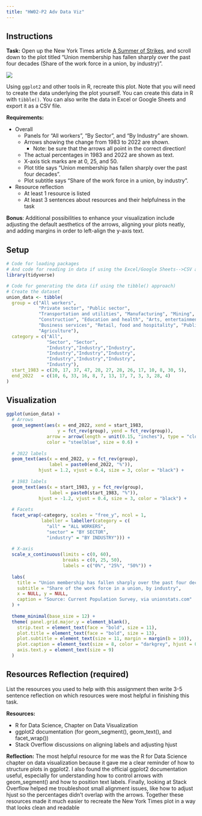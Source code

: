 ```yaml
---
title: "HW02-P2 Adv Data Viz"
---
```


## Instructions

**Task:** Open up the New York Times article [A Summer of Strikes](https://www.nytimes.com/interactive/2023/09/03/business/economy/strikes-union-sag-uaw.html), and scroll down to the plot titled "Union membership has fallen sharply over the past four decades (Share of the work force in a union, by industry)".

![](https://hash-mac.github.io/stat212site-f25/images/challenge-2-goal.png)

Using `ggplot2` and other tools in R, recreate this plot. Note that you will need to create the data underlying the plot yourself. You can create this data in R with `tibble()`. You can also write the data in Excel or Google Sheets and export it as a CSV file.

**Requirements:**

- Overall
  - Panels for "All workers", "By Sector", and "By Industry" are shown.
  - Arrows showing the change from 1983 to 2022 are shown.
    - Note: be sure that the arrows all point in the correct direction!
  - The actual percentages in 1983 and 2022 are shown as text.
  - X-axis tick marks are at 0, 25, and 50.
  - Plot title says "Union membership has fallen sharply over the past four decades".
  - Plot subtitle says "Share of the work force in a union, by industry".
- Resource reflection
    - At least 1 resource is listed
    - At least 3 sentences about resources and their helpfulness in the task

**Bonus**: Additional possibilities to enhance your visualization include adjusting the default aesthetics of the arrows, aligning your plots neatly, and adding margins in order to left-align the y-axis text. 



## Setup

```r
# Code for loading packages
# And code for reading in data if using the Excel/Google Sheets-->CSV approach
library(tidyverse)
```

```r
# Code for generating the data (if using the tibble() approach)
# Create the dataset
union_data <- tibble(
  group = c("All workers", 
            "Private sector", "Public sector",
            "Transportation and utilities", "Manufacturing", "Mining",
            "Construction", "Education and health", "Arts, entertainment and recreation",
            "Business services", "Retail, food and hospitality", "Public administration",
            "Agriculture"),
  category = c("All", 
               "Sector", "Sector",
               "Industry","Industry","Industry",
               "Industry","Industry","Industry",
               "Industry","Industry","Industry",
               "Industry"),
  start_1983 = c(20, 17, 37, 47, 28, 27, 28, 26, 17, 10, 8, 30, 5),
  end_2022   = c(10, 6, 33, 16, 8, 7, 13, 17, 7, 3, 3, 28, 4)
)
```




## Visualization

```r
ggplot(union_data) +
  # Arrows
  geom_segment(aes(x = end_2022, xend = start_1983,
                   y = fct_rev(group), yend = fct_rev(group)),
               arrow = arrow(length = unit(0.15, "inches"), type = "closed"),
               color = "steelblue", size = 0.6) +
  
  # 2022 labels 
  geom_text(aes(x = end_2022, y = fct_rev(group),
                label = paste0(end_2022, "%")),
            hjust = 1.2, vjust = 0.4, size = 3, color = "black") +
  
  # 1983 labels 
  geom_text(aes(x = start_1983, y = fct_rev(group),
                label = paste0(start_1983, "%")),
            hjust = -1.2, vjust = 0.4, size = 3, color = "black") +
  
  # Facets
  facet_wrap(~category, scales = "free_y", ncol = 1,
             labeller = labeller(category = c(
               "all" = "ALL WORKERS",
               "sector" = "BY SECTOR",
               "industry" = "BY INDUSTRY"))) +
  
  # X-axis
  scale_x_continuous(limits = c(0, 60), 
                     breaks = c(0, 25, 50),
                     labels = c("0%", "25%", "50%")) +
  
  labs(
    title = "Union membership has fallen sharply over the past four decades",
    subtitle = "Share of the work force in a union, by industry",
    x = NULL, y = NULL,
    caption = "Source: Current Population Survey, via unionstats.com"
  ) +
  
  theme_minimal(base_size = 12) +
  theme( panel.grid.major.y = element_blank(),
    strip.text = element_text(face = "bold", size = 11),
    plot.title = element_text(face = "bold", size = 13),
    plot.subtitle = element_text(size = 11, margin = margin(b = 10)),
    plot.caption = element_text(size = 8, color = "darkgrey", hjust = 0),
    axis.text.y = element_text(size = 9)
  )

```

## Resources Reflection (required)

List the resources you used to help with this assignment then write 3-5 sentence reflection on which resources were most helpful in finishing this task.

**Resources:**

- R for Data Science, Chapter on Data Visualization
- ggplot2 documentation (for geom_segment(), geom_text(), and facet_wrap())
- Stack Overflow discussions on aligning labels and adjusting hjust

**Reflection:**
The most helpful resource for me was the R for Data Science chapter on data visualization because it gave me a clear reminder of how to structure plots in ggplot2. I also found the official ggplot2 documentation useful, especially for understanding how to control arrows with geom_segment() and how to position text labels. Finally, looking at Stack Overflow helped me troubleshoot small alignment issues, like how to adjust hjust so the percentages didn’t overlap with the arrows. Together these resources made it much easier to recreate the New York Times plot in a way that looks clean and readable



